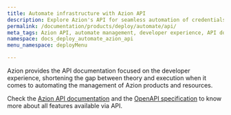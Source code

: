 ```yaml
---
title: Automate infrastructure with Azion API
description: Explore Azion's API for seamless automation of credentials, edge services, and nodes, designed to boost developer experience and resource management.
permalink: /documentation/products/deploy/automate/api/
meta_tags: Azion API, automate management, developer experience, API documentation, Edge Services API, credentials API, edge nodes API, resource automation
namespace: docs_deploy_automate_azion_api
menu_namespace: deployMenu

---
```



Azion provides the API documentation focused on the developer experience, shortening the gap between theory and execution when it comes to automating the management of Azion products and resources.

<LinkButton link="https://api.azion.com/#12baf375-02a9-4226-be70-3ee700fb5195" label="Credentials api" severity="secondary" />
<LinkButton link="https://api.azion.com/#75d2b32f-fb8a-47d8-bbbd-32c2e8650ba4" label="Edge nodes api" severity="secondary" />
<LinkButton link="https://api.azion.com/#bf784c09-a9f6-4b95-bd4d-1b8cb4fc017e" label="Edge services api" severity="secondary" />


Check the [Azion API documentation](https://api.azion.com/) and the [OpenAPI specification](https://github.com/aziontech/azionapi-openapi/) to know more about all features available via API.


